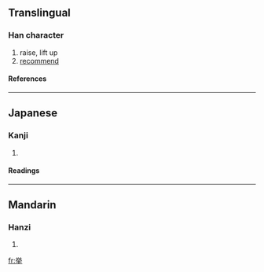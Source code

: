 {{see|舉}}

==Translingual==
===Han character===
{{Han char|rn=64|rad=手|as=06|sn=10|four=|canj=火金手 (FCQ), X火金手 (XFCQ)}}
# raise, lift up
# [[recommend]]
====References====
{{Han ref|kx=0431.171|dkj=12081|dj=0780.230|hdz=31864.081|uh=6319|ud=25369}}
----
==Japanese==
===Kanji===
{{ja-kanji|grade=|rs=手06}}
# {{defn|Japanese}} 
====Readings====
{{ja-readings|on=[[きょ]] (kyo)|kun=[[あげる]] (ageru), [[あがる]] (agaru), [[こぞる]] (kozoru)}}
----
==Mandarin==
===Hanzi===
{{cmn-hanzi|pin=[[jǔ]] (ju3)|wg=chü<sup>3</sup>}}
# {{defn|Mandarin}}

[[fr:挙]]